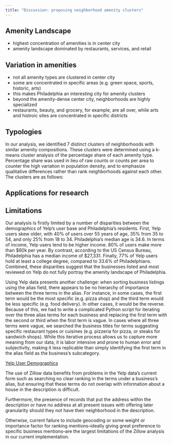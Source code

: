 ```yaml
---
title: "Discussion: proposing neighborhood amenity clusters"
---
```



## Amenity Landscape  
- highest concentration of amenities is in center city
- amenity landscape dominated by restaurants, services, and retail

## Variation in amenities  
- not all amenity types are clustered in center city
- some are concentrated in specific areas (e.g. green space, sports, historic, arts)
- this makes Philadelphia an interesting city for amenity clusters
- beyond the amenity-dense center city, neighborhoods are highly specialized
- restaurants, beauty, and grocery, for example, are all over, while arts and histroic sites are concentrated in specific districts

## Typologies  
In our analysis, we identified 7 distinct clusters of neighborhoods with similar amenity compositions. These clusters were determined using a k-means cluster analysis of the percentage share of each amenity type. Percentage share was used in lieu of raw counts or counts per area to counter the high variation in population density, and to emphasize qualitative differences rather than rank neighborhoods against each other. The clusters are as follows:


## Applications for research  

## Limitations   

Our analysis is firstly limited by a number of disparities between the demographics of Yelp’s user base and Philadelphia’s residents. First, Yelp users skew older, with 40% of users over 55 years of age, 35% from 35 to 54, and only 25% from 18 to 34. Philadelphia’s median age is 34.6. In terms of income, Yelp users tend to be higher income. 80% of users make more than $60k per year. By contrast, according to the US Census Bureau, Philadelphia has a median income of $27,331. Finally, 77% of Yelp users hold at least a college degree, compared to 33.6% of Philadelphians. Combined, these disparities suggest that the businesses listed and most reviewed on Yelp do not fully portray the amenity landscape of Philadelphia.

Using Yelp data presents another challenge: when sorting business listings using the alias field, there appears to be no hierarchy of importance between the three terms in the alias. For instance, in some cases, the first term would be the most specific (e.g. pizza shop) and the third term would be less specific (e.g. food delivery). In other cases, it would be the reverse. Because of this, we had to write a complicated Python script for iterating over the three alias terms for each business and replacing the first term with the second or third when the first term is vague. In cases where all three terms were vague, we searched the business titles for terms suggesting specific restaurant types or cuisines (e.g. pizzeria for pizza, or steaks for sandwich shops). While this iterative process allows us to capture more meaning from our data, it is labor intensive and prone to human error and subjectivity, making it less replicable than simply identifying the first term in the alias field as the business’s subcategory. 

<a href="https://www.yelp-press.com/company/fast-facts/default.aspx">Yelp User Demographics</a>

The use of Zillow data benefits from problems in the Yelp data's current form such as searching no clear ranking in the terms under a business's alias, but ensuring that these terms do not overlap with information about a house in the description is difficult. 

Furthermore, the presence of records that put the address within the description or have no address at all present issues with offering later granularity should they not have their neighborhood in the description.

Otherwise, current failure to include geocoding or some weight or importance factor for ranking mentions--ideally giving great preference to specific business mentions--are the largest limitations of the Zillow analysis in our current implementation.

